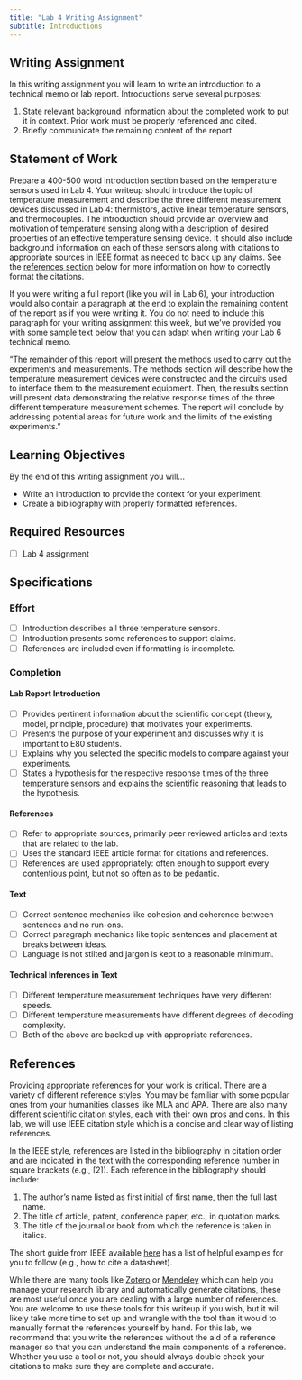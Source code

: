 ```yaml
---
title: "Lab 4 Writing Assignment"
subtitle: Introductions
---
```


## Writing Assignment

In this writing assignment you will learn to write an introduction to a technical memo or lab report.
Introductions serve several purposes:

1. State relevant background information about the completed work to put it in context. Prior work must be properly referenced and cited.
2. Briefly communicate the remaining content of the report.

## Statement of Work

Prepare a 400-500 word introduction section based on the temperature sensors used in Lab 4.
Your writeup should introduce the topic of temperature measurement and describe the three different measurement devices discussed in Lab 4: thermistors, active linear temperature sensors, and thermocouples.
The introduction should provide an overview and motivation of temperature sensing along with a description of desired properties of an effective temperature sensing device.
It should also include background information on each of these sensors along with citations to appropriate sources in IEEE format as needed to back up any claims.
See the [references section](#references) below for more information on how to correctly format the citations.

If you were writing a full report (like you will in Lab 6), your introduction would also contain a paragraph at the end to explain the remaining content of the report as if you were writing it. 
You do not need to include this paragraph for your writing assignment this week, but we've provided you with some sample text below that you can adapt when writing your Lab 6 technical memo.

"The remainder of this report will present the methods used to carry out the experiments and measurements. The methods section will describe how the temperature measurement devices were constructed and the circuits used to interface them to the measurement equipment. Then, the results section will present data demonstrating the relative response times of the three different temperature measurement schemes. The report will conclude by addressing potential areas for future work and the limits of the existing experiments."

## Learning Objectives

By the end of this writing assignment you will...

- Write an introduction to provide the context for your experiment.
- Create a bibliography with properly formatted references.

## Required Resources

- [ ] Lab 4 assignment

## Specifications

### Effort

- [ ] Introduction describes all three temperature sensors.
- [ ] Introduction presents some references to support claims.
- [ ] References are included even if formatting is incomplete.

### Completion

#### Lab Report Introduction 

- [ ] Provides pertinent information about the scientific concept (theory, model, principle, procedure) that motivates your experiments.
- [ ] Presents the purpose of your experiment and discusses why it is important to E80 students.
- [ ] Explains why you selected the specific models to compare against your experiments.
- [ ] States a hypothesis for the respective response times of the three temperature sensors and explains the scientific reasoning that leads to the hypothesis.

#### References

- [ ]	Refer to appropriate sources, primarily peer reviewed articles and texts that are related to the lab.
- [ ]	Uses the standard IEEE article format for citations and references.
- [ ]	References are used appropriately: often enough to support every contentious point, but not so often as to be pedantic.

#### Text

- [ ] Correct sentence mechanics like cohesion and coherence between sentences and no run-ons.
- [ ] Correct paragraph mechanics like topic sentences and placement at breaks between ideas.
- [ ] Language is not stilted and jargon is kept to a reasonable minimum.

#### Technical Inferences in Text

- [ ] Different temperature measurement techniques have very different speeds.
- [ ] Different temperature measurements have different degrees of decoding complexity.
- [ ] Both of the above are backed up with appropriate references.

## References  {#sec-references}

Providing appropriate references for your work is critical.
There are a variety of different reference styles.
You may be familiar with some popular ones from your humanities classes like MLA and APA.
There are also many different scientific citation styles, each with their own pros and cons.
In this lab, we will use IEEE citation style which is a concise and clear way of listing references.

In the IEEE style, references are listed in the bibliography in citation order and are indicated in the text with the corresponding reference number in square brackets (e.g., [2]).
Each reference in the bibliography should include:

1. The author’s name listed as first initial of first name, then the full last name.
2. The title of article, patent, conference paper, etc., in quotation marks.
3. The title of the journal or book from which the reference is taken in italics.


The short guide from IEEE available [here](./assets/IEEE%20Citation%20Guidelines.pdf) has a list of helpful examples for you to follow (e.g., how to cite a datasheet).

While there are many tools like [Zotero](https://www.zotero.org) or [Mendeley](https://www.mendeley.com) which can help you manage your research library and automatically generate citations, these are most useful once you are dealing with a large number of references.
You are welcome to use these tools for this writeup if you wish, but it will likely take more time to set up and wrangle with the tool than it would to manually format the references yourself by hand.
For this lab, we recommend that you write the references without the aid of a reference manager so that you can understand the main components of a reference.
Whether you use a tool or not, you should always double check your citations to make sure they are complete and accurate.
